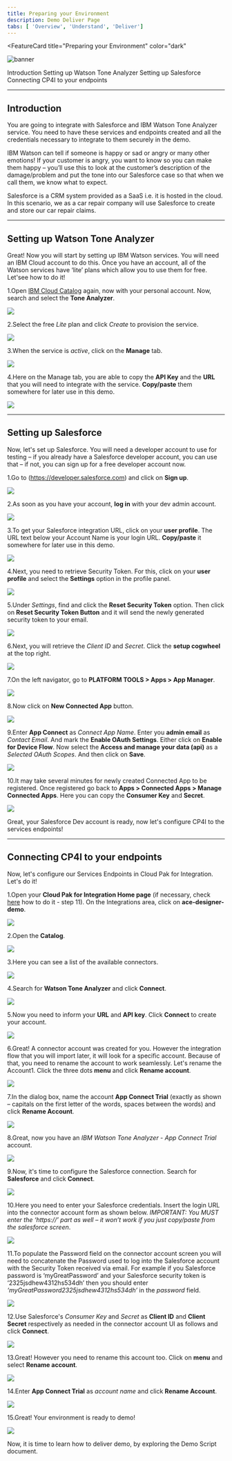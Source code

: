 ```yaml
---
title: Preparing your Environment
description: Demo Deliver Page
tabs: [ 'Overview', 'Understand', 'Deliver']
---
```



<FeatureCard
  title="Preparing your Environment"
  color="dark"
  >

![banner](images/prepare/preparation.jpg)

</FeatureCard>

<AnchorLinks>
  <AnchorLink>Introduction</AnchorLink>
  <AnchorLink>Setting up Watson Tone Analyzer</AnchorLink>
  <AnchorLink>Setting up Salesforce</AnchorLink>
  <AnchorLink>Connecting CP4I to your endpoints</AnchorLink>
</AnchorLinks>

***

## Introduction

You are going to integrate with Salesforce and IBM Watson Tone Analyzer service. You need to have these services and endpoints created and all the credentials necessary to integrate to them securely in the demo.

IBM Watson can tell if someone is happy or sad or angry or many other emotions! If your customer is angry, you want to know so you can make them happy – you’ll use this to look at the customer’s description of the damage/problem and put the tone into our Salesforce case so that when we call them, we know what to expect.

Salesforce is a CRM system provided as a SaaS i.e. it is hosted in the cloud. In this scenario, we as a car repair company will use Salesforce to create and store our car repair claims.

***

## Setting up Watson Tone Analyzer

Great! Now you will start by setting up IBM Watson services. You will need an IBM Cloud account to do this. Once you have an account, all of the Watson services have ‘lite’ plans which allow you to use them for free. Let'see how to do it!

1.Open [IBM Cloud Catalog](https://cloud.ibm.com/catalog) again, now with your personal account. Now, search and select the **Tone Analyzer**.

![](./images/prepare/search-tone.png)

2.Select the free *Lite* plan and click *Create* to provision the service.

![](./images/prepare/tone-lite.png)

3.When the service is *active*, click on the **Manage** tab.

![](./images/prepare/tone-active.png)

4.Here on the Manage tab, you are able to copy the **API Key** and the **URL** that you will need to integrate with the service. **Copy/paste** them somewhere for later use in this demo.

![](./images/prepare/tone-apikey.png)

***

## Setting up Salesforce

Now, let's set up Salesforce. You will need a developer account to use for testing – if you already have a Salesforce developer account, you can use that – if not, you can sign up for a free developer account now.

1.Go to (https://developer.salesforce.com) and click on **Sign up**.

![](./images/prepare/salesforce-dev-signup.png)

2.As soon as you have your account, **log in** with your dev admin account.

![](./images/prepare/salesforce-dev-home.png)

3.To get your Salesforce integration URL, click on your **user profile**. The URL text below your Account Name is your login URL. **Copy/paste** it somewhere for later use in this demo.

![](./images/prepare/salesforce-url.png)

4.Next, you need to retrieve Security Token. For this, click on your **user profile** and select the **Settings** option in the profile panel.

![](./images/prepare/salesforce-settings.png)

5.Under *Settings*, find and click the **Reset Security Token** option. Then click on **Reset Security Token Button** and it will send the newly generated security token to your email.

![](./images/prepare/salesforce-reset-token.png)

6.Next, you will retrieve the *Client ID* and *Secret*. Click the **setup cogwheel** at the top right.

![](./images/prepare/salesforce-setup.png)

7.On the left navigator, go to **PLATFORM TOOLS > Apps > App Manager**.

![](./images/prepare/salesforce-appmanager.png)

8.Now click on **New Connected App** button.

![](./images/prepare/salesforce-newconnectedapp.png)

9.Enter **App Connect** as *Connect App Name*. Enter you **admin email** as *Contact Email*. And mark the **Enable OAuth Settings**. Either click on **Enable for Device Flow**. Now select the **Access and manage your data (api)** as a *Selected OAuth Scopes*. And then click on **Save**.

![](./images/prepare/salesforce-connect-app.png)

10.It may take several minutes for newly created Connected App to be registered. Once registered go back to **Apps > Connected Apps > Manage Connected Apps**. Here you can copy the **Consumer Key** and **Secret**.

![](./images/prepare/salesforce-credentials.png)

Great, your Salesforce Dev account is ready, now let's configure CP4I to the services endpoints!

***

## Connecting CP4I to your endpoints

Now, let's configure our Services Endpoints in Cloud Pak for Integration. Let's do it!

1.Open your **Cloud Pak for Integration Home page** (if necessary, check [here](https://ibm-garage-tsa.github.io/cp4i-demohub/cp4i-on-roks/#install-cloud-pak-for-integration-on-roks-cluster) how to do it - step 11). On the Integrations area, click on **ace-designer-demo**.

![](./images/prepare/endpoint-home.png)

2.Open the **Catalog**.

![](./images/prepare/endpoint-catalog.png)

3.Here you can see a list of the available connectors.

![](./images/prepare/endpoint-connectors.png)

4.Search for **Watson Tone Analyzer** and click **Connect**.

![](./images/prepare/endpoint-tone-connect.png)

5.Now you need to inform your **URL** and **API key**. Click **Connect** to create your account.

![](./images/prepare/endpoint-tone-info.png)

6.Great! A connector account was created for you. However the integration flow that you will import later, it will look for a specific account. Because of that, you need to rename the account to work seamlessly. Let's rename the Account1. Click the three dots **menu** and click **Rename account**.

![](./images/prepare/endpoint-tone-rename.png)

7.In the dialog box, name the account **App Connect Trial** (exactly as shown – capitals on the first letter of the words, spaces between the words) and click **Rename Account**.

![](./images/prepare/endpoint-tone-rename2.png.png)

8.Great, now you have an *IBM Watson Tone Analyzer - App Connect Trial* account.

![](./images/prepare/endpoint-tone-created.png)

9.Now, it's time to configure the Salesforce connection. Search for **Salesforce** and click **Connect**.

![](./images/prepare/endpoint-salesforce-connect.png)

10.Here you need to enter your Salesforce credentials. Insert the login URL into the connector account form as shown below.
   *IMPORTANT: You MUST enter the ‘https://’ part as well – it won’t work if you just copy/paste from the salesforce screen*.

![](./images/prepare/endpoint-salesforce-login-details.png)

11.To populate the Password field on the connector account screen you will need to concatenate the Password used to log into the Salesforce account with the Security Token received via email.
   For example if you Salesforce password is ‘myGreatPassword’ and your Salesforce security token is ‘2325jsdhew4312hs534dh’ then you should enter *‘myGreatPassword2325jsdhew4312hs534dh’* in the *password* field.

![](./images/prepare/endpoint-salesforce-login-details2.png)

12.Use Salesforce's *Consumer Key* and *Secret* as **Client ID** and **Client Secret** respectively as needed in the connector account UI as follows and click **Connect**.

![](./images/prepare/endpoint-salesforce-login-details3.png)

13.Great! However you need to rename this account too. Click on **menu** and select **Rename account**.

![](./images/prepare/endpoint-salesforce-rename.png)

14.Enter **App Connect Trial** as *account name* and click **Rename Account**.

![](./images/prepare/endpoint-salesforce-rename2.png)

15.Great! Your environment is ready to demo!

![](./images/prepare/endpoint-salesforce-created.png)

   Now, it is time to learn how to deliver demo, by exploring the Demo Script document.
